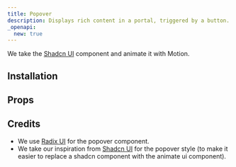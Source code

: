 ```yaml
---
title: Popover
description: Displays rich content in a portal, triggered by a button.
_openapi:
  new: true
---
```


We take the [Shadcn UI](https://ui.shadcn.com/docs/components/popover) component and animate it with Motion.

<ComponentPreview name="radix-popover-demo" />

## Installation

<ComponentInstallation name="radix-popover" />

## Props

<div className="flex flex-row gap-x-3">
  <ExternalLink
    href="https://www.radix-ui.com/primitives/docs/components/popover"
    text="Docs"
  />
  <ExternalLink
    href="https://www.radix-ui.com/primitives/docs/components/popover#api-reference"
    text="API Reference"
  />
</div>

## Credits

- We use [Radix UI](https://www.radix-ui.com/primitives/docs/components/popover) for the popover component.
- We take our inspiration from [Shadcn UI](https://ui.shadcn.com/docs/components/popover) for the popover style (to make it easier to replace a shadcn component with the animate ui component).
